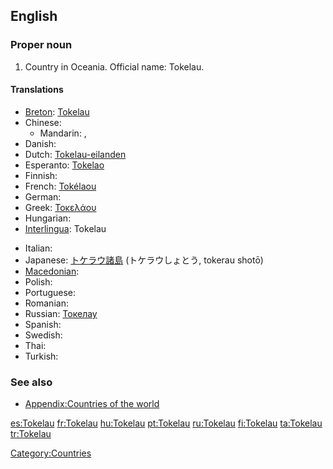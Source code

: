 ==English==
{{wikipedia}}

===Proper noun===
{{en-proper noun}}

# Country in Oceania. Official name: Tokelau.

====Translations====
{{trans-top|Oceanic country}}
* [[Breton]]: [[Tokelau]]
* Chinese:
** Mandarin: {{t-|cmn|托克勞|sc=Hani}}, {{t-|cmn|托克劳|tr=Tuōkèláo|sc=Hani}}
* Danish: {{t-|da|Tokelau}}
* Dutch: [[Tokelau-eilanden]]
* Esperanto: [[Tokelao]]
* Finnish: {{t+|fi|Tokelau}}
* French: [[Tokélaou]]
* German: {{t-|de|Tokelau}}
* Greek: [[Τοκελάου]]
* Hungarian: {{t|hu|Tokelau-szigetek}}
* [[Interlingua]]: Tokelau
{{trans-mid}}
* Italian: {{t-|it|Tokelau}}
* Japanese: [[トケラウ諸島]] (トケラウしょとう, tokerau shotō)
* [[Macedonian]]: {{t|mk|Токелау|n|tr=Tokeláu}}
* Polish: {{t-|pl|Tokelau}}
* Portuguese: {{t+|pt|Tokelau}}
* Romanian: {{t-|ro|Tokelau}}
* Russian: [[Токелау]]
* Spanish: {{t+|es|Tokelau}}
* Swedish: {{t-|sv|Tokelau}}
* Thai: {{t|th|โตเกเลา|tr=dtohgaylao}}
* Turkish: {{t|tr|Tokelau}}
{{trans-bottom}}

===See also===
* [[Appendix:Countries of the world]]

[[Category:Countries]]

[[es:Tokelau]]
[[fr:Tokelau]]
[[hu:Tokelau]]
[[pt:Tokelau]]
[[ru:Tokelau]]
[[fi:Tokelau]]
[[ta:Tokelau]]
[[tr:Tokelau]]